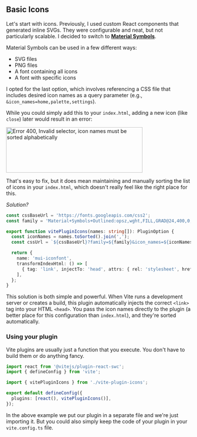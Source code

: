 ## Basic Icons

Let's start with icons. Previously, I used custom React components that generated inline SVGs. They
were configurable and neat, but not particularly scalable. I decided to switch to
[**Material Symbols**](https://fonts.google.com/icons).

Material Symbols can be used in a few different ways:

- SVG files
- PNG files
- A font containing all icons
- A font with specific icons

I opted for the last option, which involves referencing a CSS file that includes desired icon names
as a query parameter (e.g., `&icon_names=home,palette,settings`).

While you could simply add this to your `index.html`, adding a new icon (like `close`) later would
result in an error:

<div>
  <img
    src="google-fonts-alphabetic.webp"
    alt="Error 400, Invalid selector, icon names must be sorted alphabetically"
    className="rounded mx-auto"
    width="372"
    height="124"
  />
</div>

That's easy to fix, but it does mean maintaining and manually sorting the list of icons in your
`index.html`, which doesn't really feel like the right place for this.

_Solution?_

```ts
const cssBaseUrl = 'https://fonts.googleapis.com/css2';
const family = 'Material+Symbols+Outlined:opsz,wght,FILL,GRAD@24,400,0,-25';

export function vitePluginIcons(names: string[]): PluginOption {
  const iconNames = names.toSorted().join(',');
  const cssUrl = `${cssBaseUrl}?family=${family}&icon_names=${iconNames}`;

  return {
    name: 'mui-iconfont',
    transformIndexHtml: () => [
      { tag: 'link', injectTo: 'head', attrs: { rel: 'stylesheet', href: cssUrl } },
    ],
  };
}
```

This solution is both simple and powerful. When Vite runs a development server or creates a build,
this plugin automatically injects the correct `<link>` tag into your HTML `<head>`. You pass the
icon names directly to the plugin (a better place for this configuration than `index.html`), and
they're sorted automatically.

### Using your plugin

Vite plugins are usually just a function that you execute. You don't have to build them or do
anything fancy.

```ts
import react from '@vitejs/plugin-react-swc';
import { defineConfig } from 'vite';

import { vitePluginIcons } from './vite-plugin-icons';

export default defineConfig({
  plugins: [react(), vitePluginIcons()],
});
```

In the above example we put our plugin in a separate file and we're just importing it. But you could
also simply keep the code of your plugin in your `vite.config.ts` file.
